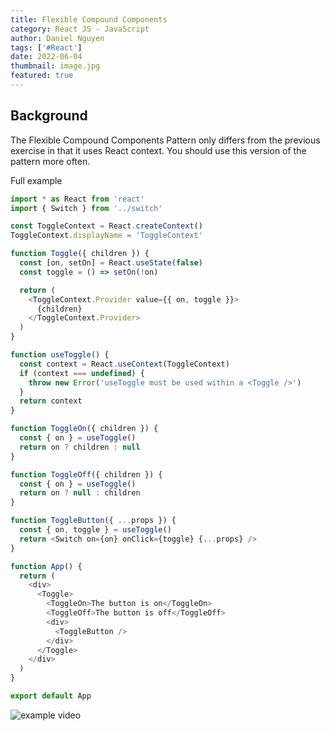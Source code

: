 ```yaml
---
title: Flexible Compound Components
category: React JS - JavaScript
author: Daniel Nguyen
tags: ['#React']
date: 2022-06-04
thumbnail: image.jpg
featured: true
---
```


## Background

The Flexible Compound Components Pattern only differs from the
previous exercise in that it uses React context. You should use this version of
the pattern more often.

Full example

```javascript
import * as React from 'react'
import { Switch } from '../switch'

const ToggleContext = React.createContext()
ToggleContext.displayName = 'ToggleContext'

function Toggle({ children }) {
  const [on, setOn] = React.useState(false)
  const toggle = () => setOn(!on)

  return (
    <ToggleContext.Provider value={{ on, toggle }}>
      {children}
    </ToggleContext.Provider>
  )
}

function useToggle() {
  const context = React.useContext(ToggleContext)
  if (context === undefined) {
    throw new Error('useToggle must be used within a <Toggle />')
  }
  return context
}

function ToggleOn({ children }) {
  const { on } = useToggle()
  return on ? children : null
}

function ToggleOff({ children }) {
  const { on } = useToggle()
  return on ? null : children
}

function ToggleButton({ ...props }) {
  const { on, toggle } = useToggle()
  return <Switch on={on} onClick={toggle} {...props} />
}

function App() {
  return (
    <div>
      <Toggle>
        <ToggleOn>The button is on</ToggleOn>
        <ToggleOff>The button is off</ToggleOff>
        <div>
          <ToggleButton />
        </div>
      </Toggle>
    </div>
  )
}

export default App
```

![example video](./example.gif)
